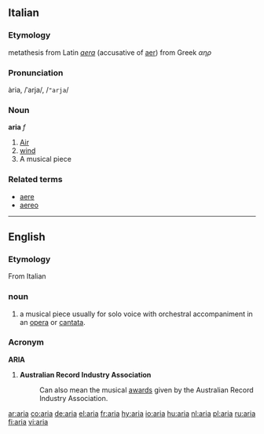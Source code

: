 ==Italian==
===Etymology===
metathesis from Latin ''[[aera]]'' (accusative of [[aer]]) from Greek ''αηρ''
===Pronunciation===
ària, /ˈarja/, /<tt>"arja</tt>/
===Noun===
'''aria''' ''f''

#[[Air]]
# [[wind]]
#A musical piece

===Related terms===
*[[aere]]
*[[aereo]]

----

==English==
===Etymology===
From Italian

===noun===
#a musical piece usually for solo voice with orchestral accompaniment in an [[opera]] or [[cantata]].


===Acronym===
'''ARIA'''
#'''Australian Record Industry Association'''
#:Can also mean the musical [[award]]s given by the Australian Record Industry Association.

[[ar:aria]]
[[co:aria]]
[[de:aria]]
[[el:aria]]
[[fr:aria]]
[[hy:aria]]
[[io:aria]]
[[hu:aria]]
[[nl:aria]]
[[pl:aria]]
[[ru:aria]]
[[fi:aria]]
[[vi:aria]]